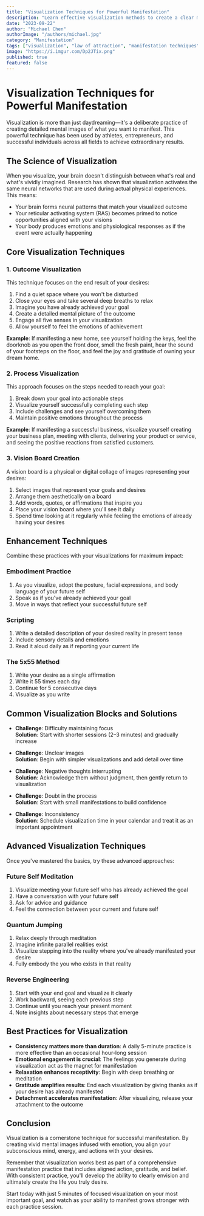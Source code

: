 ```yaml
---
title: "Visualization Techniques for Powerful Manifestation"
description: "Learn effective visualization methods to create a clear mental image of your desires and attract them into your reality faster."
date: "2023-09-22"
author: "Michael Chen"
authorImage: "/authors/michael.jpg"
category: "Manifestation"
tags: ["visualization", "law of attraction", "manifestation techniques"]
image: "https://i.imgur.com/Dp2JTix.png"
published: true
featured: false
---
```


# Visualization Techniques for Powerful Manifestation

Visualization is more than just daydreaming—it's a deliberate practice of creating detailed mental images of what you want to manifest. This powerful technique has been used by athletes, entrepreneurs, and successful individuals across all fields to achieve extraordinary results.

## The Science of Visualization

When you visualize, your brain doesn't distinguish between what's real and what's vividly imagined. Research has shown that visualization activates the same neural networks that are used during actual physical experiences. This means:

- Your brain forms neural patterns that match your visualized outcome
- Your reticular activating system (RAS) becomes primed to notice opportunities aligned with your visions
- Your body produces emotions and physiological responses as if the event were actually happening

## Core Visualization Techniques

### 1. **Outcome Visualization**

This technique focuses on the end result of your desires:

1. Find a quiet space where you won't be disturbed
2. Close your eyes and take several deep breaths to relax
3. Imagine you have already achieved your goal
4. Create a detailed mental picture of the outcome
5. Engage all five senses in your visualization
6. Allow yourself to feel the emotions of achievement

**Example**: If manifesting a new home, see yourself holding the keys, feel the doorknob as you open the front door, smell the fresh paint, hear the sound of your footsteps on the floor, and feel the joy and gratitude of owning your dream home.

### 2. **Process Visualization**

This approach focuses on the steps needed to reach your goal:

1. Break down your goal into actionable steps
2. Visualize yourself successfully completing each step
3. Include challenges and see yourself overcoming them
4. Maintain positive emotions throughout the process

**Example**: If manifesting a successful business, visualize yourself creating your business plan, meeting with clients, delivering your product or service, and seeing the positive reactions from satisfied customers.

### 3. **Vision Board Creation**

A vision board is a physical or digital collage of images representing your desires:

1. Select images that represent your goals and desires
2. Arrange them aesthetically on a board
3. Add words, quotes, or affirmations that inspire you
4. Place your vision board where you'll see it daily
5. Spend time looking at it regularly while feeling the emotions of already having your desires

## Enhancement Techniques

Combine these practices with your visualizations for maximum impact:

### **Embodiment Practice**

1. As you visualize, adopt the posture, facial expressions, and body language of your future self
2. Speak as if you've already achieved your goal
3. Move in ways that reflect your successful future self

### **Scripting**

1. Write a detailed description of your desired reality in present tense
2. Include sensory details and emotions
3. Read it aloud daily as if reporting your current life

### **The 5x55 Method**

1. Write your desire as a single affirmation
2. Write it 55 times each day
3. Continue for 5 consecutive days
4. Visualize as you write

## Common Visualization Blocks and Solutions

- **Challenge**: Difficulty maintaining focus  
  **Solution**: Start with shorter sessions (2–3 minutes) and gradually increase

- **Challenge**: Unclear images  
  **Solution**: Begin with simpler visualizations and add detail over time

- **Challenge**: Negative thoughts interrupting  
  **Solution**: Acknowledge them without judgment, then gently return to visualization

- **Challenge**: Doubt in the process  
  **Solution**: Start with small manifestations to build confidence

- **Challenge**: Inconsistency  
  **Solution**: Schedule visualization time in your calendar and treat it as an important appointment
  
## Advanced Visualization Techniques

Once you've mastered the basics, try these advanced approaches:

### **Future Self Meditation**

1. Visualize meeting your future self who has already achieved the goal
2. Have a conversation with your future self
3. Ask for advice and guidance
4. Feel the connection between your current and future self

### **Quantum Jumping**

1. Relax deeply through meditation
2. Imagine infinite parallel realities exist
3. Visualize stepping into the reality where you've already manifested your desire
4. Fully embody the you who exists in that reality

### **Reverse Engineering**

1. Start with your end goal and visualize it clearly
2. Work backward, seeing each previous step
3. Continue until you reach your present moment
4. Note insights about necessary steps that emerge

## Best Practices for Visualization

- **Consistency matters more than duration**: A daily 5-minute practice is more effective than an occasional hour-long session
- **Emotional engagement is crucial**: The feelings you generate during visualization act as the magnet for manifestation
- **Relaxation enhances receptivity**: Begin with deep breathing or meditation
- **Gratitude amplifies results**: End each visualization by giving thanks as if your desire has already manifested
- **Detachment accelerates manifestation**: After visualizing, release your attachment to the outcome

## Conclusion

Visualization is a cornerstone technique for successful manifestation. By creating vivid mental images infused with emotion, you align your subconscious mind, energy, and actions with your desires. 

Remember that visualization works best as part of a comprehensive manifestation practice that includes aligned action, gratitude, and belief. With consistent practice, you'll develop the ability to clearly envision and ultimately create the life you truly desire.

Start today with just 5 minutes of focused visualization on your most important goal, and watch as your ability to manifest grows stronger with each practice session.